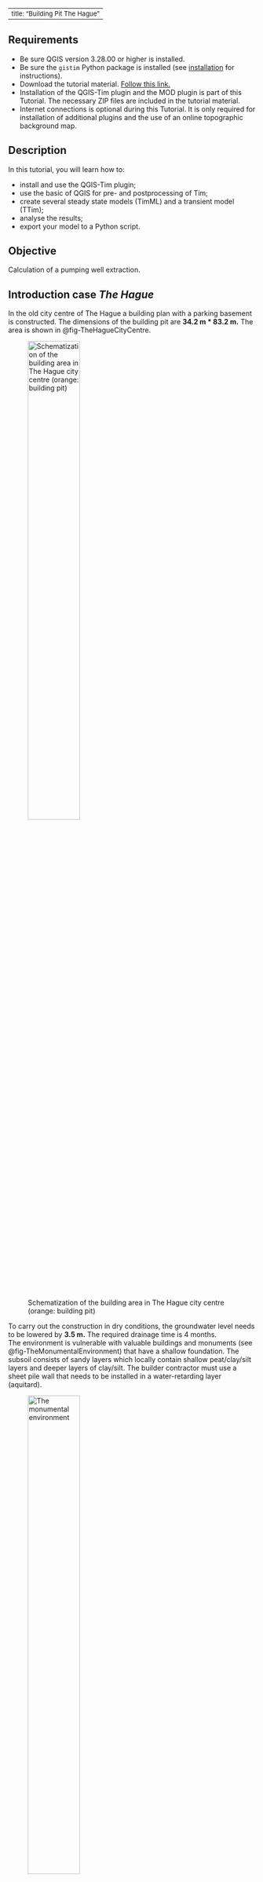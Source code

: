 <style>
r { color: Red }
o { color: Orange }
g { color: Green }
b { color: Blue }
y { color: Yellow }
gr { color: Gray }
</style>

<style>
ul.a {list-style-type: circle;}
ul.b {list-style-type: disc;}
ul.c {list-style-type: square;}
ol.d {list-style-type: armenian;}
ol.e {list-style-type: cjk-ideographic;}
ol.f {list-style-type: decimal;}
ol.g {list-style-type: decimal-leading-zero;}
ol.h {list-style-type: georgian;}
ol.i {list-style-type: hebrew;}
ol.j {list-style-type: hiragana;}
ol.k {list-style-type: hiragana-iroha;}
ol.l {list-style-type: katakana;}
ol.m {list-style-type: katakana-iroha;}
ol.n {list-style-type: lower-alpha;}
ol.o {list-style-type: lower-greek;}
ol.p {list-style-type: lower-latin;}
ol.q {list-style-type: lower-roman;}
ol.r {list-style-type: upper-alpha;}
ol.s {list-style-type: upper-greek;}
ol.t {list-style-type: upper-latin;}
ol.u {list-style-type: upper-roman;}
ol.v {list-style-type: none;}
ol.w {list-style-type: inherit;}
</style>

<!--
<ul class="a">
  <li>Circle type</li>
  <li>Tea</li>
  <li>Coca Cola</li>
</ul>
-->

---
title: "Building Pit The Hague "
---

## Requirements
- Be sure QGIS version 3.28.00 or higher is installed.
- Be sure the ``gistim`` Python package is installed (see [installation](install.qmd) for instructions).
- Download the tutorial material. <a href="https://deltares.thegood.cloud/s/JWsmtC82zZjSRx3" target="_blank">Follow this link.</a>
- Installation of the QGIS-Tim plugin and the MOD plugin is part of this Tutorial. The necessary ZIP files are included in the tutorial material.
- Internet connections is optional during this Tutorial. It is only required for installation of additional plugins and the use of an online topographic background map.

## Description
In this tutorial, you will learn how to:

- install and use the QGIS-Tim plugin;
- use the basic of QGIS for pre- and postprocessing of Tim;
- create several steady state models (TimML) and a transient model (TTim);
- analyse the results;
- export your model to a Python script.

## Objective
Calculation of a pumping well extraction.

## Introduction case *The Hague*
In the old city centre of The Hague a building plan with a parking basement is constructed.
The dimensions of the building pit are **34.2 m * 83.2 m.** The area is shown in @fig-TheHagueCityCentre.

![Schematization of the building area in The Hague city centre (orange: building pit)](figures/tutorial/photo-TheHagueCityCentre.png){width=50% #fig-TheHagueCityCentre fig-align="left"}

To carry out the construction in dry conditions, the groundwater level needs to be lowered by **3.5 m.** The required drainage time is 4 months. <br>
The environment is vulnerable with valuable buildings and monuments (see @fig-TheMonumentalEnvironment) that have a shallow foundation. The subsoil consists of sandy layers which locally contain shallow peat/clay/silt layers and deeper layers of clay/silt. The builder contractor must use a sheet pile wall that needs to be installed in a water-retarding layer (aquitard).

![The monumental environment](figures/tutorial/photo-TheMonumentalEnvironment.png){width=50% #fig-TheMonumentalEnvironment fig-align="left"}

**The questions to be elaborated in the hydrogeological advice is:** <br>
*"How deep should a sheet pile wall be placed to prevent damage? Can risks arise from a leak?"*

Applications of a sheet pile wall (with a hydraulic resistance of 100 days) and a concrete cut off wall (with a hydraulic resistance of 1000 days) need to be studied.

The soil profile has been investigated with borings and CPTs. An example of a CPT is shown in @fig-CPT01.

![CPT to a depth of NAP -20 m](figures/tutorial/figure-CPT01.png ){width=70% #fig-CPT01 fig-align="left"}

The interpretation of the CPT and borings gives the following soil layer scheme:

- The soil mainly consists of fine sand in Holocene layers (max depth NAP -15 m) and coarse sand in deeper Pleistocene layers.
- Just below the groundwater level (NAP -0.5 m), there is an approximately 1.5 m thick peat/clay/silt layer (not in CPT).
- The layer between NAP –5.5 m and –8.5 m consists of clay lenses. There is little certainty about the resistance of that layer.
- Between NAP –13 m and –15 m there is a clay/silt layer.

Based on experience in this region, the following geohydrological schematization is known (@tbl-GeohydrologicalModelSubsoil). The layer depth is indicated relative to the groundwater level of NAP-0.5m, because only that part is relevant for our model. In @tbl-GeohydrologicalModelSubsoil c = vertical hydraulic resistance, k= horizontal permeability, S’= specific storage: :

<style scoped>
table {
  font-size: 13px;
}
</style>
|Cluster|Layer type|Layer Bottom|c|k|S’|
|:-:|--:|--:|--:|--:|--:|
|||[m-REF]|[days]|[m/day]|[1/m]|
|1|Aquitard|-1|3000||0.01|
||Aquifer|-5||10|0.00025|
|2|Aquitard|-8|40||0.0002|
||Aquifer|-13||10|0.00005|
|3|Aquitard|-15|100||0.001|
||Aquifer|-60||25|0.00001|
: Geohydrological model of the subsoil {#tbl-GeohydrologicalModelSubsoil}

According to <a href="https://www.dinoloket.nl" target="_blank">DINO loket</a> the average groundwater level on site is NAP -0.5 m. There are strict demands from authorities for allowable groundwater lowering. The maximum allowed drawdown outside the construction pit is 0.1 m. <br> To perform the calculation, dewatering is schematized to 8 wells. **Tip: Don't place the wells in the model too close to the sheet piles.** <br>

Tasks:

- Which element from the Tim package would you use to place the wells and sheet piles?
- Do you need to install sheet piles deep (in sand layers of aquifer 1 and 2) or shallow (only in the first sand layer of aquifer 1)?
- Investigate the effect of the presence of a lower or higher hydraulic resistance in the layer between NAP -5.5 m and -8.5 m.
- Estimate the extraction rate to keep the building pit dry.
- What are the risks? Look at the groundwater drawdown outside the construction pit in situations with different sheet pile depth.
- Also check for point leaks. Model these leaks with a hole in the sheet pile in the southwest corner of the area.

## Getting Started

(@) Launch QGIS from your START menu, from your desktop or click on …\\QGIS3.28.0\\bin\\qgis-bin.exe.

> **Intermezzo:** *QGIS language settings*
>
> Perhaps your QGIS was installed in another language than English. Because the Tutorial refers to the English version, let’s change to English.
>
> a. From the main menu click on *Settings* and select *Options* (e.g. in Dutch *Extra* and *Opties*).
> a. In the new window go to the *General section* (Dutch: *Algemeen*) on the left.
> a. Check the box to allow *Override System Locale* (Dutch: *Landinstellingen negeren*) and expand this sub menu.
> a. From the drop-down menu *“User interface translation”* (Dutch: *Vertaling gebruikers-interface*) select *American English* and click *OK*.
> a. Close QGIS and open it again to activate your language change.


We start with the creation of a new QGIS project.

(@) From the main menu click on *Project* and select *New*.

The case in this tutorial is located in The Netherlands, so next we select the appropriate projection.

(@) From the main menu click on *Project* and select *Properties*.
(@) In the *Properties* window select the category *CRS*, search for “EPSG:28992” and you find “Amersfoort / RD New”. Select this option and click the *Apply* button, followed by the *OK* button to close the window.

> In case your work is mostly in The Netherlands and in the “Amersfoort / RD New” projection, consider making this your default projection.
>
> a. From the main menu click on *Settings* and select *Options...*.
> a. In the section *CRS and Transforms* select *CRS (handling)*, pick the radio button *Use a default CRS* and select “EPSG:28992 -Amersfoort / RD New”.
> a. Click OK.
> a. Close this window.

### Install plugins
This is the moment to import four plugins needed for this tutorial: 

- the QGIS-Tim plugin (developed by Deltares). 
- the iMOD plugin (developed by Deltares).
- the Value Tool. A plugin to display in table or plot values from raster layers (or mesh layers) at the current mouse position.
- the PDOK plugin. This plugin gives access to a large database from which we will load the topographic maps and use the navigation option.

To install the plugins from QGIS you need an internet connection! 

> No internet connection? Follow the next steps to import the two Deltares' plugins from a ZIP file provided in the Tutorial Dataset.
>
> a. Go to *Plugins* from the main menu and select *Manage and Install Plugins…* to open the plugin window.
> a. On the left section select *Install from ZIP*.
> a. Click the Browse button (![](figures/tutorial/button-Qgis-browse.png){width=4%}) and select the ZIP file "QGIS-Tim_Tutorial\\QGIS-iMOD-plugin.zip".
> a. Click *Install Plugin*.
> a. In the same way, install the QGIS-Tim plugin using the ZIP file "QGIS-Tim_Tutorial\\QGIS-Tim-plugin.zip".

If you have an internet connection, all four plugins can be downloaded within QGIS. 

(@) At the top, find the Plugins menu (\~sixth object in the menubar).
(@) Find \"Manage and Install plugins\" (\~first object in drop-down).
(@) Find \"All\" (\~first in left section).
(@) Search for \"Qgis-Tim\".
(@) Click \"Install Plugin\".
(@) Search for “iMOD" and install it.
(@) Search for “Value Tool” and install it.
(@) Search for “PDOK services plugin” and install it.
(@) Make sure that under *Plugins > Manage and Install Plugins > Installed* now the 4 added plugins are checked.
(@) *Close* the Plugins window.

See in the toolbar section of QGIS that the plugins are installed:

- iMOD Toolbar ![](figures/tutorial/button_iMOD-Toolbar.png){width=30%}
- QGIS-Tim ![](figures/tutorial/button-Qgis-tim.png){width=4%}
- Value Tool ![](figures/tutorial/button_valuetool.png){width=4%}
- PDOK Services Plugin ![](figures/tutorial/button-PDOK.png){width=4%}

Further in this Tutorial we will use some default toolbars that might be hidden at the moment. Let's check that and unhide if necessary.

(@) Select *View* from the main menu and choose *Panels* and be sure these two toolbars are checked: <br> - Layers; <br> - Browser.
(@) Select *View* from the main menu and choose *Toolbars* and be sure these three toolbars are checked: <br> - Advanced Digitizing Toolbar; <br> - Snapping Toolbar; <br> - Attributes Toolbar.

### Prepare your project
For navigation purposes, let's load a topographic map for The Netherlands from the online PDOK database.

> No internet connection? Follow the next steps to import a simple PNG file as a background.
>
> - Go to *Layer* in the main menu, go to *Add layer* and select *Add Raster layer*.
> - Use the *Browse* button (![](figures/tutorial/button-Qgis-browse.png){width=4%}) and from the tutorial material select “…\\QGIS-Tim_Tutorial-TheHague\\TopographicMapTheHague.png”.
> - Click on *Add* and *Close* the window.
> - If you do not see the map, select the layer "TopographicMapTheHague", click your right mouse button and select "Zoom to Layer(s)".
> - Continue after step @continuewithoutinternet.

(@) If you do have an internet connection click on the PDOK plugin button (![](figures/tutorial/button-PDOK.png){width=4%}) to open the "PDOK Services Plugin" window.
(@) From the tab *PDOK Services* search for "pastel" and you will find a WMTS type layer called "BRT Achtergrondkaart WMTS".
(@) Select the layer.
(@) In the section "laag toevoegen" click the button *Onder*.
(@) Close the PDOK window.

Our project area is in the centre of the city of The Hague so let's navigate to that city using the PDOK plugin.

(@) Type "Parkstraat" in the PDOK search field, near the PDOK button (![](figures/tutorial/button-PDOK-search.png){width=20%})
(@continuewithoutinternet) One of the locations PDOK will find is "Parkstraat, 's-Gravenhage". Click on it and QGIS will fly you to the project location.

Let's now open a shape file containing the circumference of the building location.

(@) Go to *Layer* in the main menu, go to *Add layer* and select *Add Vector layer*.
(@) Use the *Browse* button (![](figures/tutorial/button-Qgis-browse.png){width=4%}) and from the tutorial material select “…\\QGIS-Tim_Tutorial-TheHague\\building_pit.shp”.
(@) Click on *Add* and *Close* the window.

![](figures/tutorial/emoji-tip.png){width=3%} **Tip:** a fast alternative for adding layers: from the menu *View > Toolbar* add the *Manage Layers Toolbar* and use the button ![](figures/tutorial/button-Qgis-VectorLayer.png){width=4%}.

(@) In the *Layers* panel on the left, select the layer "building_pit".
(@) Click your right mouse button and from the menu select *Properties*.
(@) In the new window go to the section *Symbology* on the left and try to pick a polygon style with only a contour color.
(@) Click on *OK* a to save and close the window.

Let's save this project to be able to return to it later or in case of a crash of QGIS.

(@) Go to *Project* in the main menu, select *Save As* and select a folder and a file name for your project, e.g. “…\\QGIS-Tim_Tutorial-TheHague\\TheHague.qgz”

### Open the QGIS-Tim panel
Now we are ready to activate the QGIS-Tim plugin.

(@) Click on the QGIS-Tim plugin button (![](figures/tutorial/button-Qgis-tim.png){width=4%}) and the QGIS-Tim panel appears.
(@) Go to the tab *Model Manager*. <br> Here we will create an empty database (geopackage) to store all elements and parameters for the model.
(@) Click the *New* button to create the GeoPackage and save it for instance in the folder with your tutorial data, e.g. "..\\QGIS-Tim_Tutorial-TheHague\\case-TheHague.gpkg".

Your window looks like in @fig-Panel-QGIS-Tim_TheHague.

![QGIS-Tim panel](figures/tutorial/Panel-QGIS-Tim_TheHague.png){width=50% #fig-Panel-QGIS-Tim_TheHague fig-align="left"}

(@) Check in the *Layers* panel on the left that your new geopackage is added as a group. <br> A sub group **timml** for the steady state model input, the sub group **ttim** for the transient model input and a series of output formats (vector/mesh/raster).

If you had no introduction to the Tim plugin, read the Intermezzo below for a general explanation of the components.

> **Intermezzo:** *introduction Tabs on the Tim panel*
>
> - Model Manager: an overview of the elements in your geopackage. In case you switch to transient modelling, an extra column with *ttim* elements is added.
> - Elements: a list of at least 16 Tim elements from which you can build your model.
> - Results: here you can define your domain and cell size, decide if your model is transient or not and manage the output files.

Let's save this project to be able to return to it later or in case of a crash of QGIS.

(@) Go to *Project* in the main menu, select *Save As* and select a folder and a file name for your project, e.g. “…\\QGIS-Tim_Tutorial-TheHague\\TheHague.qgz”

## Start your Tim model
To get an idea of the parameterization of our Aquifer we can use the layer information available from the LHM database (Landelijk hydrologisch model). That model provides 3D geological layering within The Netherlands and the corresponding geological parameterization (permeability, resistance, thickness).

An example of parameter values near our building pit area is presented in @tbl-SubsoilCharacteristicsLHM. In each LHM layer the Aquitard information is positioned on top of Aquifer.

| fid <br> -| layer <br> -| aquitard <br> c| aquitard <br> npor| aquitard <br> s| aquifer <br> k| aquifer <br> npor| aquifer <br> s| aquifer <br> top| aquifer <br> bottom| semiconf <br> top| semiconf <br> head|
|---|---|:--:|:--:|:--:|:--:|:--:|:--:|:-:|:--:|:--:|:--:|
|     0    |     0    |  |  |  |  |  |  |  |  |  |  |
|     1    |     1    |     287    |  |  |     62.37    |  |  |     -18.97    |     -38.30    |  |  |
|     2    |     2    |     1    |  |  |     37.94    |  |  |     -38.30    |     -60.54    |  |  |
|     3    |     3    |     3056    |  |  |     13.21    |  |  |     -66.62    |     -77.50    |  |  |
|     4    |     4    |     708    |  |  |     9.25    |  |  |     -84.59    |     -88.38    |  |  |
|     5    |     5    |     3143    |  |  |     10.94    |  |  |     -106.06    |     -120.63    |  |  |
|     6    |     6    |     8092    |  |  |     5.68    |  |  |     -151.11    |     -254.94    |  |  |
|     7    |     7    |     17752    |  |  |     3.10    |  |  |     -307.82    |     -390.71    |  |                |
: The characteristics of the subsoil based on LHM data (example, your values may differ) {#tbl-SubsoilCharacteristicsLHM}

A choice should be made at which depth the hydrogeological base is chosen for this project. Where high aquifer k is followed by a large aquifer c the base is chosen. For this case the base is chosen at -60.5 m (all depth data in @tbl-SubsoilCharacteristicsLHM are m NAP). As you can see, values for Holocene layers are not available here and thus not displayed in LHM results. <br><br>
Aquitard resistance in the city is quite high, so a value of 3000 days is best guess from experience. <br><br>
For marine deposits at -12 a value of 50 to 100 days per meter layer thickness is a proper choice. The permeability of fine Holocene sand is chosen at 10 m/d.

We are now ready to define our first steady state model by parameterizing our Aquifer.

(@) From the *Layers* panel, select the layer *timml Aquifer:Aquifer*.
(@) Click your right mouse button and from the menu select *Open Attribute table* (![](figures/tutorial/button-Qgis-OpenAttributeTable.png){width=3%}). Search for the same icon somewhere on the *Attributes Toolbar*.
(@) Switch to the editing mode in the table with a click on (![](figures/tutorial/button-Qgis-AttributeTable-StartEditingMode.png ){width=4%}) *Toggle Editing*.
(@) Then by clicking 3 times on (![](figures/tutorial/button-Qgis-AttributeTable-AddFeature.png){width=4%}) *Add feature* you will see new rows are added.
(@) Now you are able to fill in the desired values shown in @fig-AquiferAttrTable_v01. <br>
**NB! Do not fill in column FID. 'Autogenerate' will take care.**

![The characteristics of the aquifer](figures/tutorial/Panel-Timml AquiferAttrTable_v01.png){width=70% #fig-AquiferAttrTable_v01}

**NB!** Closing this table window with the ![](figures/tutorial/Button_CloseWindow.png){width=2.5%} will not save the filled in data or stop the editing mode!

(@) Click on the *Save-Edits* button (![](figures/tutorial/button_SavelayerEdits.png){width=3%}) to save you data during the process or click on the *Toggle Editing Mode* button (![](figures/tutorial/button-Qgis-AttributeTable-StartEditingMode.png ){width=4%}) to stop edditing and QGIS askes you if your changes should be saved.
(@) Now you can close the Attribute Table window.

In the QGIS-Tim Window we now introduce the following elements for ground water modelling in the QGIS-Tim tab *Element*:

- Leaky Line Doublet
- Well

### Adding a Leaky Line Doublet

(@) In the QGIS-Tim window go to tab *Elements* and select the button *Leaky Line Doublet*.
(@) Fill in the name of the layer in the pop-up panel, e.g. 'sheet_pile', and click *OK* and this new Layer is added to the *Layers* panel.

First, we will *draw* the location of the sheet pile before *adding* the parameter values.

(@) In the *Layers* panel right click on the layer ![](figures/tutorial/figure_Leakylinedoublet_icon.png){width=4%} *timml Leaky Line Doublet:sheet_pile* and start the editing mode by clicking the *Toggle Editing* button (![](figures/tutorial/button-Qgis-AttributeTable-StartEditingMode.png ){width=4%}).

Two important remarks before drawing the sheet pile:

- Start drawing at the most southern corner of the building pit to make a variation for an extra purpose later on in this tutorial.
- In order to make a closed area surrounded with the sheet piles, the first and last point must have the same coordinate and intersect. For this we must activate the Snapping option in QGIS.

(@) In the main menu go to *Project* and select *Snapping Options..*.
(@) From the new toolbar (see @fig-button_ToolbarSnappingSettings), click on the *Enable Snapping* button (![](figures/tutorial/button_EnableSnapping.png){width=3%}).

![Switching on snapping options](figures/tutorial/button_ToolbarSnappingSettings.png){width=90% #fig-button_ToolbarSnappingSettings}

(@) Then select the *Add line feature* icon (![](figures/tutorial/button_AddLineFeature.png){width=3%}) to start the drawing of the sheet pile.
(@) Draw the sheet pile around the building pit (start south corner) with your left mouse button and close the feature on the first point.
(@) In the pop-up window fill in the resistance (1000 d, see \* below) and layer number (layer=0, see \*\* below) as in @fig-LeakylinedoubletFeatureAttributes and click OK to close the window.

![The characteristics of the Leaky line doublet](figures/tutorial/figure_LeakylinedoubletFeatureAttributes.png){width=60% #fig-LeakylinedoubletFeatureAttributes fig-align="left"}

> Remarks to the provided values: <br>
> \* Because of a known issue in the TimML software, until this issue is resolved, the value of the resistance must be multiplied by the permeability. For normal sheet pile walls a resistance value of 100-250 d for interlock leakage is a good choice. In this case the chosen value needs to be increased by multiplying with the applicable aquifer permeability in the effected layer (R=100 d becomes R=10*100 d). <br>
> \*\* In the real-world counting starts with 1. However, Tim is programmed in Python and in Python counting starts with 0. You will get used to it.

(@) Close the editing mode with a click on (![](figures/tutorial/button-Qgis-AttributeTable-StartEditingMode.png ){width=4%}) and you are asked to save your changes.
(@) Open the attribute table for *Leaky Line Doublet* (click ![](figures/tutorial/button-Qgis-OpenAttributeTable.png){width=3%} or press F6) to check hydraulic resistance values for the sheet pile walls.

### Adding a Well

(@) In GIS-Tim go to the tab *Elements* and select the *Well* element.
(@) A name for the element can be given in the pop-up panel, e.g. *pumping_wells*.
(@) In the *Layers* panel right click on the layer ![](figures/tutorial/figure_well_icon.png){width=3%} *timml Well:pumping_wells* and start the editing mode by clicking the *Toggle Editing* button (![](figures/tutorial/button-Qgis-AttributeTable-StartEditingMode.png ){width=4%}).
(@) Next click on *Add point feature* (![](figures/tutorial/button_AddPointFeature.png){width=4%}).
(@) With you left mouse button add the first well location similar to point 1 in @fig-SchematizationTheHague.
(@) In the pop-up window, fill in the well parameters discharge (50 m3/d), radius (0.1 m), resistance (1 d) and layer (0).
(@) Now add the other 7 wells locations in a fast way: do not import parameters with every single point. We will do that later. Just click *OK* on each *Feature Attribute* window.

![Schematization of the pumping wells, sheet piles and observation locations](figures/tutorial/figure_SchematizationTheHague.png){width=60% #fig-SchematizationTheHague fig-align="left"}

(@) In the *Layers* panel right select layer *timml Well:pumping_wells* and open the *Attribute Table (F6)*.
(@) Start the editing mode and fill in the values shown in @fig-WellAttributeTable. Don't forget the column 'Label'. <br> The discharge value in the table is a first guess to be adjusted later to desired level of -3.5 m groundwater lowering in the building pit.
(@) Stop the editing mode, save your work and close the window.
(@) Select layer *timml Well:pumping_wells* again, click right and from the menu select *Show labels*.

![Well properties](figures/tutorial/figure_WellAttributeTable.png){width=100% #fig-WellAttributeTable}

When you finished the input of the wells and their parameters, you have to look back to the combination of wells and sheet pile wall. The reason is that near a well the flow is strong and therefore the flow through the wall is increased. This may lead to extremities in the calculation if wall segments are chosen too large. Tim uses control points but they are set at regular distances on the doublet (the number of control points is 1+order). It is necessary to divide the wall in smaller sections near well locations. The length of each section should be chosen equal to approximately the distance of the wall to the nearest well.

(@) Select the Leaky Line Doublet in the *Layers* panel and start the editing mode.
(@) Activate the Vertex Tool (![](figures/tutorial/button_VertexTool.png){width=4%}) and then hoover along the sheet pile line in your drawing. The line element near your pointer lights up.
(@) With the combination of **Shift + double left click**, you can add a new vertex to the line. Repeat that for the number of points you want to add.

 @fig-figure_SheetPileExtraPoints shows the result of positioned extra points in the line.

![Extra points for segmentation of the sheet pile element](figures/tutorial/figure_SheetPileExtraPoints.png ){width=60% #fig-figure_SheetPileExtraPoints fig-align="left"}

## Computing the groundwater head drawdown

(@) Zoom in or out to desired domain for which you want to see the model results.
(@) In the QGIS-Tim panel select the tab *Results*.
(@) Select the button *Set to current extent* to define the Domain.
(@) Grid spacing will follow automatically but for now make the results mesh more dense by changing "Grid spacing" to 3.00 m.
(@) In the "Output" section give the name of the file where you want to store the results.
(@) For contouring, select the check box "Auto-generate contours".
(@) Set the increment for contouring to a proper value: 0.5, 0.25 or 0.1 as applicable for your study.
(@) Press the *Compute* button to have the program perform the calculations.

A black Python.exe window pops up indicating that the TIM calculation started on the background. You can ignore this window but keep it open. Of course you van minimize it. If the calculation was completed successful, you will see this echo in QGIS.
![](figures/tutorial/Panel-QGIS-Tim-completion.png){width=80%}.

## Studying output results
After the calculation you see that the result is automatically added to the *Layers* panel, probably called "case-TheHague output". Results are presented as Mesh, Raster and Vector data. Contours are saved as vector. <br> Although these layers / groups are checked, the data is not visible. That is because the geopackage was added last, and QGIS adds layers at the end of the list. <br> Let's move the layer "pastel" to the background.

(@) Select the layer "pastel" and drag it with your left mouse button to the bottom of the list of layers.
(@) Uncheck mesh and raster to only visualize contours on the base map.
(@) Uncheck contour lines of layer 1 and 2 to get only the result for layer 0 on screen as in @fig-DrawdownConstructionPit_v01.

![Updated results of groundwater head lowering contours due to 8 wells 50 m3/d and a sheet pile wall with 100 d wall resistance.](figures/tutorial/figure_DrawdownConstructionPit_v01.png){width=70% #fig-DrawdownConstructionPit_v01  fig-align="left"}

The lowering in the building pit is shown to be around -6.20 m. To get it around -3.50 m as demanded, the well discharge should be decreased accordingly. An extra calculation with half the flow per well will be sufficient.

(@) Go to the well attribute table, adjust the flow to 60% (30 m3/d per well) and compute the model again.

### Adding observations wells
The city authorities that perform quality checks on the effect of construction projects insisted on the installation of some piezometers to assure reduction of risks for surrounding old monumental structures.

(@) In the QGIS-Tim panel go to the *Elements* tab and select the element *Observation*.
(@) Give a name in the pop-up panel, e.g. "observations".
(@) Then go to the *Layers* panel and select the layer ![](figures/tutorial/figure_Observation_icon.png){width=3%}*timml Observation:observations*.
(@) Go to the toolbar with drawing options and activate Toggle editing (![](figures/tutorial/button-Qgis-AttributeTable-StartEditingMode.png){width=4%}).
(@) Go right to the Add point feature (![](figures/tutorial/button_AddPointFeature.png){width=3%}) and drop some piezometers in the drawing. <br> We propose to use 5 points (see @fig-SchematizationTheHague): 1 point in the centre of the building pit, 1 near the lower corner outside, 1 outside near the middle of the eastern sheet pile section and just 2 near street corners.
(@) Compute the model again.

Results of calculations at the observation locations are presented as *Vector* data in the *Layers* panel.

(@) Uncheck/check layers in order to display observation results only.

By default, the label at each observation location is the calculated head for layer 0. Perhaps you see a second number near the location. For your information: this is the "location number" label belonging to the model input in layer *timml Observation:observations*.

We can observe that the lowering of groundwater around the building pit is quite high due to leakage of the sheet piles or leakage through the bottom clay layer with small resistance. Therefore, it is needed to improve the wall quality or the length. First we check the effect of the clay layer by studying a cross section.

### Creating a cross section

(@) To make a cross section, use the iMOD plugin toolbar and click on the Cross Section widget (![](figures/tutorial/button_iMOD-Cross-section.png){width=3%})
(@) From the dropdown menu on the left of this panel, select the mesh (![](figures/tutorial/button_Mesh.png){width=3%}) with \*_layer_0.
(@) Press *Add*.
(@) Start to define your cross section with a click on the button *Select location*.
(@) Draw your cross section by left clicking on the map. Stop drawing with a right click. You can redraw this line anytime you like.
(@) Satisfied with your line? Click the button *Plot* to draw this layer in the cross section. Your screen might look like @fig-HeadsInCrosssection03.
(@) By using the *Export* button you can store results from the cross section in a CSV file.

![Cross section of groundwater heads per layer, sheet pile wall R=100d and 8 wells at 30 m3/d each in layer0](figures/tutorial/figure_HeadsInCrosssection03.png){width=100% #fig-HeadsInCrosssection03}

## Making calculations with parameter variations or checking bandwidth
The authorities demand a drawdown effect of dewatering at a maximum of 0.10 m at surrounding buildings. This means that improvements for leakage control are needed but first we need to discover what parameter to focus on.

To check whether the wall resistance or the bottom resistance of the layer 1 (below the building pit) is more important we can make 2 variations; one with C-clay=200 d and one with R-wall=500 d. <br>
Of course you can change your model input, rerun the model and overwrite your model results. The next steps show you how to change the model input and save the results in separate *.gpkg and *.nc files.

(@) In the input group select layer *timml Aquifer:...*
(@) Open the *Attrribute Table* (F6) and change the value for "aquitard_c" in layer 1 into 200 d.
(@) In the QGIS-Tim panel go to the tab *Results* and change the name of the output, e.g. case-TheHague_v1.
(@) Click *Compute* to run variant 1.

Check in the *Layers* panel and see that the results are not overwritten but added to the groups, e.g. layer *case-TheHague_v1-timml Observation:observations* is added to the group *Vector*.

(@) Fill in your calculated heads at the observation locations in @tbl-CalculatedHeads2Variants or use Excel.

|Observation <br>location |Default:<br>Cc=40d<br>Rw=100d*|![](figures/tutorial/button-pencil.png){width=20%} <br> your value:|Variant 1:<br>Cc=200d<br>Rw=100d*|your value:|Variant 2:<br>Cc=40d<br>Rw=500d*|your value:|
|---|---|---|---|---|---|---|
|Pb1 centre pit|-3.95| ... |-10.44| ...|-4.00| ...|
|Pb2 south corner|-0.43| ...|-0.54| ...|-0.35| ...|
|Pb3 street corner|-0.35| ...|-0.43| ...|-0.31| ...|
|Pb4 south point|-0.29| ...|-0.32| ...|-0.25| ...|
|Pb5 east wall|-0.51| ...|-0.70| ...|-0.41| ...|
: Table: calculated heads [m] in observation points for 2 variants compared to the initial situations. Your values will differ. {#tbl-CalculatedHeads2Variants}

\* Known issue in TimML: you have to multiply Rw by layer permeability (Rw*10).

Let's now run Variant 2.

(@) In layer *timml Aquifer:...* reset the value for "aquitard_c" in layer 1 to the default of 40 d.
(@) In layer *timml Leaky Line Doublet:...* change the value for "resistance" into 5000 d (500x10).
(@) In the QGIS-Tim panel go to the tab *Results* and change the name of the output, e.g. case-TheHague_v2.
(@) Click *Compute* to run variant 2.
(@) Fill in your calculated heads at the observation locations in the table above.

To get the same lowering in the building pit, in the second variation the well flow might be reduced to 33% (10m3/d per well). For the sheet pile wall, increasing the wall quality or decreasing interlock leakage doesn’t make a big difference. <br>
We can conclude that the best investment during the phase of design would be to perform extra hydrogeological research, e.g. by making more cpt’s, borings or performing a pumping test.

## Sheet piles with extra depth
Suppose the best guess value of the clay layer resistance was right, then a mitigation measure for the effect of dewatering in the construction phase could be the installation of the wall to a deeper level where additional hydraulic resistance of 100d can be found at a depth of -13 m to -15 m NAP.

If we want to create extra depth of the sheet pile we will have to introduce it in a deeper layer. There are 2 options to implement it in your model:

- Add a copy of the geometry of the sheet pile wall to the existing *Leaky Line Doublet* shape and assign it to layer 1.
- We recommend to create an extra *Leaky Line Doublet* element. In this case it is more easy to switch on/off this additional element in your sensitivity analysis.

How to copy the sheet pile wall to an extra *Leaky Line Doublet* element?

(@) In the QGIS-Tim panel go to the tab *Elements* and add a second *Leaky Line Doublet* and give it a name, e.g. "sheet_pile_L1"
(@) Go to the tab *Model Manager* and see that the element separately is added to the list. Here is can switch this element on / off for a calculation.
(@) In the *Layers* panel select the new layer *timml Leaky Line Doublet:sheet_pile_l1*.
(@) Open its *Attribute Table* (F6) and start the editing mode. The table is empty.
(@) Also open the *Attribute Table* of the first *Leaky Line Doublet* and select the existing element.
(@) Click on the *Copy* button (![](figures/tutorial/button_Copy_Selected_Row.png){width=3%}) in the source table to copy the selected row to the clipboard.

 ![](figures/tutorial/figure_Leakylinedoublet_copy.png){width=70%}

(@) In the target table, paste it with the *Paste* button (![](figures/tutorial/button_Paste_Feature.png){width=3%}) as a new layer.
(@) Assign this new sheet pile to layer=1.
(@) Stop editing and save the new element.
(@) Click *Compute* to start the computation again.

The results are directly visible in the contours and cross-section again. <br>
We can conclude that the drawdown in the building pit increases with a factor of almost 2 (-7.48 m at the centre of the building pit). Therefore, we adjust the well flow to 3.95/7.48*30=15.54 m3/d per well.

(@) Implement this change in the *timm Well* element and recalculate the model.

![Cross section of groundwater heads per layer, sheet pile wall R=500d in layers 0 and 1 and 8 wells at 15.25 m3/d each in layer0](figures/tutorial/figure_HeadsInCrosssection04.png){width=100% #fig-figure_HeadsInCrosssection04}

We conclude that the drawdown of groundwater level around the building pit with deep sheet piles decreased significantly.

Next also alternatives with a shallow concrete cut-off wall will be calculated for a shallow and a deep wall. In that case we have R=1000 d, but note that the input in the attribute than becomes k*R=10000 due to the error in Tim.

(@) After changing the value in attribute tables of wall elements, we can compute again, switching off and on the element for the deep wall section (tab "Model Manager" on the QGIS-Tim panel).

Again extra calculation is needed to adjust well extractions for drawdown in the building pit.<br>
Results of calculations are gathered in the following table, showing extractions and head outside the wall at South East monitoring position.

|Wall alternative <br> at c1=40 d|Wall resistance <br> [d] |Groundwater extraction <br> [m3/d] |Head SE monitoring <br> [dh in m]|
|---|---|---|---|
|Shallow sheet pile wall  |100 |240 |-0.39|
|Deep sheet pile wall |100 |122 |-0.16|
|Shallow cut-off wall |1000 |208 |-0.30|
|Deep cut-off wall |1000 |80 |-0.04|
: Effect of 4 Wall alternatives on extraction rate and drawdown South East. {#tbl-CalculatedHeads2Variants}

Installation of 15 m deep sheet pile wall or cut-off wall can be elaborated in a geotechnical design. <br>
Still, probably some decrease of interlock leakage is needed when sheet piles are chosen. Interlock sealing or maybe irrigation of water in a shallow drain pipe around the building pit could lead to approval by authorities.

## Effect of a not closed wall (about 20 cm)
Authorities are afraid that leakage incidents could be harmful for surrounding monuments.
The effect of leakage can be studied by creating a fictitious little opening in the wall. This can be done e.g. by changing the values of first and last coordinate of the leaky line doublet.

(@) Select the *Leaky Line Doublet* in the *Layers* panel
(@) In the editing toolbar go to the toggle editing option (![](figures/tutorial/button-Qgis-AttributeTable-StartEditingMode.png){width=4%}) and check the vertex option (![](figures/tutorial/button_VertexTool.png){width=4%}).
(@) On the drawing panel select a point in the line element of the wall and right click.

The list with coordinates appears in the vertex editor at the lower left corner of the screen. There you can edit the coordinates of all points in the line. Another option is to zoom in and select a point in the line element and drag it to a new position.

When the coordinates differ a gap results, in the studied case we created a 0.2 m wide gap. It might be elaborate to perform but the result is shown in the next figure. The result is calculated by using a small grid spacing. At this created gap a large flow results in the corner of the building pit, leading to an insufficient drawdown in the building pit and a 0.1 – 0.2 m larger lowering outside the building pit at that location.

![Calculated effect of leakage at one corner in the building pit](figures/tutorial/figure_LeakageEffectCorner.png){width=80% #fig-figure_LeakageEffectCorner}

When the contractor wants to restore the dewatering level inside the building pit, the drawdown outside the gap will even grow further.

## Using Python for sensitivity analyses with a QGIS-Tim model
QGIS-Tim offers the opportunity to export the geopackage of the created model to a Python script. This makes it possible to use the script for other ways of calculation, e.g.:
- Calculation of model results in other Python environments, like Anaconda or Spyder or in a notebook.
- Use in other Python oriented programs, like the Probabilistic Toolkit.

(@) If input of all elements is ready and the model has proved to run properly, go to the QGIS-Tim panel and the tab *Model Manager*.
(@) At the bottom press the button *Convert GeoPackage to Python script*.
(@) After a short period for translation in Python the explorer panel appears where you can enter the name you want to give for the python file, e.g. “case-TheHague.py” and store it in a directory you choose to save your work. The file looks like:

![Python script](figures/tutorial/figure_PythonExport01.png){width=90% #fig-figure_PythonExport01}

As can be seen the converted Python file start with calls (e.g. import timml) to main necessary Python packages. After that, for each timm element in the model, all data coordinates and parameter values follow. At the end of the Python file the "model.solve" command is stated after which all head values in the domain with the desired mesh density are determined and also at demanded observation points.

As can be seen the Python script for TimML is written in a very dedicated and condensed manner.

To get the Python file running in a platform like Anaconda or Spyder, extra lines should be added at wish, to get the output that the user needs.

Next this file can be used for geostatistical and scenario-analysis. There are several ways of handling this kind of study, like writing an additional Python program to perform repeated calculations and statistical analysis on results. But an easy way is to use the Probabilistic Toolkit (PTK), a platform for statistical analysis to be used together with geotechnical design programs, developed by Deltares. The PTK can be used for study of model sensitivity for variation of parameter values or reliability analysis.

The PTK can be downloaded free of charge at <a href="https://download.deltares.nl/ptk" target="_blank">Probabilistic Toolkit - download.</a>

(@) Open the **Probabilistic Toolkit** from your desktop (![](figures/tutorial/icon-probabiliticToolKit.png){width=4%}) or Windows menu (Deltares folder).

The Toolkit opens at the first of 5 tabs: *Model*.

(@) In the section *Model Type* check if the dropdown menu *Type* is set to *Internal*.
(@) In the section *Model Type* check if the dropdown menu *Language* is set to *Python* and a the field *Version* appears.
(@) Select the tree points ('...') in the field *Version* and give the path where PTK can find the Python interpreter, e.g. Spyder at "C:\\roelofs_fs\\_software\\deltaforge\\pythonw.exe".
(@) Than you copy the content of the Python file we converted from QGIS-Tim into the window "Model code".

We handle the process in this way because we want to change some lines in the source code to get the program running in PTK.

Next the specific parameters must be selected that are expected to be probably most relevant to variations in results. In the source code used in the PTK, those parameters will not have input on a value but need to be mentioned with a name that the PTK can use for input selection in the calculations. <br>
The parameters that seem to be important are:

- The hydraulic resistance of the sheet pile wall Rwall.
- The resistance c1 of the first clay layer.
- The permeability of the sand layer k01.
- The resistance c2 of the second clay layer at -14 m NAP.

![Declaration of Variables to control the analysis and first guess for values.](figures/tutorial/figure-PTK-VariableNameValue.png ){width=80% #fig-figure-PTK-VariableNameValue}

In PTK we have to set these parameters:

(@) In the PTK panel *Input* click 4 times on the *Add* button (![](figures/tutorial/button-PTK-add.png){width=3%}), to add 4 variables and name them Rshp, czba, khol and cbasis (see @fig-figure-PTK-VariableNameValue)
(@) In the tab *Variables* give these 4 variables the values 10000, 40, 10 and 100.
(@) Return to the tab *Model* and assign these variable values to the parameters in the source code by copying this code block to the top of the Python source code (see @fig-figure-PTK02). <br>
``Rwall = Rshp`` <br>
``c0    = czba`` <br>
``k0    = khol`` <br>
``c2    = cbasis``
(@) Finaly, replace the fixed value (**NB!** 2 times "Rwall", for each sheet pile definition) in the Python code for the parameter name (see red elements in @fig-figure-PTK02).

![Replace parameters in the Python code.](figures/tutorial/figure-PTK02.png){width=80% #fig-figure-PTK02}

(@) At the end of the source code, eliminate the following lines from the converted file:

``head = model.headgrid(xg=np.arange(80940.0, 81166.0, 4), yg=np.arange(455554.0, 455360.0, -4) )``

(@) Also eliminate the lines:

``observation_peilbuis_2 = model.head(x=80970.16497991727, y=455495.54316352855)``
``observation_peilbuis_3 = model.head(x=81004.86605597858, y=455389.68291883526)``
``observation_peilbuis_4 = model.head(x=81049.06450220713, y=455485.0645022071)``

(@) Because we only are interested in 2 points, use the first two observation points and add these lines at the end of the Python script:

``pb0 = observation_observations_0[0]``<br>
``pb1 = observation_observations_1[0]``

(@) In the panel *Output* of the PTK use the *Add* button (![](figures/tutorial/button-PTK-add.png){width=3%}) the new defined variables "pb0" and "pb1".
(@) Check if the program works properly. Field *Analysis* must contain "Run model", field *Results* must contain "Single run"
(@) Press the RUN button (![](figures/tutorial/button-PTK-START.png){width=3%}) to calculate the model.

In the tab *Run model* we find the results of our calculation.

(@) Check if it complies with your earlier calculations in QGIS-Tim.

![Result of test run in PTK to check model outcome.](figures/tutorial/figure-PTK03.png){width=40% #fig-figure-PTK03 fig-align="left"}

If results are as expected, we can step to a sensitivity analyses.

(@) In the tab *Field*, set the Analysis option to "Sensitivity*.
(@) Go to the tab *Variables*.

For each selected parameter a distribution is defined with certain limits or characteristic values. Distribution formulas can be chosen based on knowhow of the user. Best guess of the parameter value distributions is given in the next example window.

(@) Change the distributon types for each Variable in the column "Distrubution" and fill in the other values.

![Best guess of the parameter value distributions](figures/tutorial/figure-PTK04.png){width=100% #fig-figure-PTK04}

(@) Select the row with sheetpile resistance (Rshp) and in the panel below the distribution is shown (see @fig-figure-PTK-graph01).

Parameter value distributions of silt layer resistance (czba), basic peat layer resistance (cbasis) and permeability of Holocene sand (khol) are shown in graphs below.

![Parameter value distributions of sheetpile resistance Rshp](figures/tutorial/figure-PTK-graph01.png){width=100%  #fig-figure-PTK-graph01}

![Parameter value distributions of silt layer resistance czba](figures/tutorial/figure-PTK-graph02.png){width=100% #fig-figure-PTK-graph02}

![Parameter value distributions of basic peat layer resistance cbasis](figures/tutorial/figure-PTK-graph03.png){width=100% #fig-figure-PTK-graph03}

![Parameter value distributions of permeability of Holocene sand khol](figures/tutorial/figure-PTK-graph04.png){width=100% #fig-figure-PTK-graph04}

Low and high value of resistivity are set in the tab *Calculation* to 10% and 90%.

(@) Press RUN (![](figures/tutorial/button-PTK-START.png){width=3%}) to recalculate the model in the Sensitivity mode.
(@) After the run is finished, a new tab *Sensitivity* is visible. Go to the tab.

Here we can find what extent parameter variations contribute to model results. In @fig-figure-PTK-Sensitivity01 it is shown what parameter variation means for drawdown in the building pit. We conclude that for a situation with a sheet pile wall in only the first sand layer the variation of the resistance of the loamy layer (czba) determines the drawdown, and with that this factor determines the amount of extraction in that situation for the largest part. Translated to practical considerations, it is worthwhile to spend extra budget on determining the homogeneity of that layer and the vertical permeability of the loamy layer in more detail.

![Sensitivity of drawdown in building pit to parameter value distributions of sheetpile resistance (Rshp), silt layer resistance (czba), basic peat layer resistance (cbasis) and permeability of Holocene sand (khol).](figures/tutorial/figure-PTK-Sensitivity01.png){width=100% #fig-figure-PTK-Sensitivity01}

However, with this model we get a varying outcome for the level in the building pit and this is not realistic for a practical situation. In real projects, the dewatering contractor would like to know what the effect on dewatering demand and interaction with environment would be if the aim is to reach the designed groundwater head in the building pit while adjusting the rate of extraction in the wells. <br>

We can do this quite simply with the aid of the Python file. To perform this analysis we follow the assumption that the relation between drawdown and well extraction is linear.<br>

(@) Go to the tab *Model* and in the panel *Model code* remove from the end of the script the lines for ``pb0`` and the line for ``pb1``.
(@) On the top of the script, below the line ``k01 = khol`` add a value for the fixed total extraction flux and the fixed head within the building pit: <br>
``Qws = 100`` <br>
``pb0d = -3.5``
(@) Now add the following lines to the code. **NB!** *Use the same observation variable name as is used in your script!*<br>
``pb0  = observation_observations_0[0]`` <br>
``fact = pb0d/pb0``<br>
``Qtot = 8*Qws*fact``<br>
``pb1  = observation_observations_1[0]*fact``<br>
(@) Within the section of each of the 8 wells, go to the line defining the pumping rate (Qw) and make it variable: ``Qw=Qws``
(@) Recalculate the sensitivity.
(@) After the calculation is finisched, go to the tab *Sensitivity* and in the top left field select "Qtot" and or "pb1".

Again, we see that the parameter value for the hydraulic resistance of the loamy clay layer (czba) is most relevant to the variation of the outcome, not only for the drawdown effect in the area surrounding the building pit (pb1, see @fig-figure-PTK-Sensitivity02) but also for the total flow to the extraction wells (Qtot, see @fig-figure-PTK-Sensitivity03).

![Sensitivity of Pb1 (drawdown outside building pit) due to parameter value distributions of sheetpile resistance Rshp, silt layer resistance czba, basic peat layer resistance cbasis and permeability of Holocene sand khol with constant lowering inside the building pit.](figures/tutorial/figure-PTK-Sensitivity02.png){width=100% #fig-figure-PTK-Sensitivity02}

![Sensitivity of Qtot (groundwater extraction from the building pit) due to parameter value distributions of sheetpile resistance Rshp, silt layer resistance czba, basic peat layer resistance cbasis and permeability of Holocene sand khol, with constant lowering inside the building pit.](figures/tutorial/figure-PTK-Sensitivity03.png){width=100% #fig-figure-PTK-Sensitivity03}

Based on the same statistic distributions for the parameter values we now are also able to calculate the uncertainty in output for this case, using a sheet pile wall in the first aquifer. <br>
The distribution of the results for drawdown just outside the building pit is given in @fig-figure-PTK-Uncertainty01, which in the lower part shows the distribution for total flow rate from the dewatering in the building pit.

![Uncertainty in drawdown outside building pit due to parameter value distributions of sheetpile resistance Rshp, silt layer resistance czba, basic peat layer resistance cbasis and permeability of Holocene sand khol with constant lowering inside the building pit](figures/tutorial/figure-PTK-Uncertainty01.png){width=100% #fig-figure-PTK-Uncertainty01}

![Uncertainty in groundwater extraction from the building pit due to parameter value distributions of sheetpile resistance Rshp, silt layer resistance czba, basic peat layer resistance cbasis and permeability of Holocene sand khol with constant lowering inside the building pit](figures/tutorial/figure-PTK-Uncertainty02.png){width=100% #fig-figure-PTK-Uncertainty02}

The probabilistic model gives a 50% probability on a flow of 297 m3/d, even with a 10% chance of an overrun to 659 m3/d. The groundwater drawdown at the standpipe outside the building pit amounts -0.44 m with 50% probability but with 10% value of -1.10 m. <br>

Moreover, it is possible to perform a calculation of reliability with the PTK.

(@) Go to the tab *Analysis* and select the option *Reliability*.
(@) Then we check the variable distributions again.
(@) Next, we open the tab *Calculation*.

This gives the possibility to introduce a failure criterium for certain variable, like in our case pb1. We choose a less strict criterium because with a shallow sheetpile wall it is not possible to meet the requirements anyhow.

(@) Choose a comparison with undershooting a critical value of REF -0.5 m for the groundwater head in pb1 (see @fig-figure-PTK-Calculation01).

At the right hand side in the settings window a calculation method needs to be selected. Many statistical methods are available, like Monte Carlo method etc. They are described in the help of the PTK in the main menu. We chose FORM (First Order Reliability Method) as a fast method because it is an automated intelligent iteration process to find a design point for reliability by using first calculated realisations (p.97 in the Help manual, see PTK menu).

![Setting up a reliability calculation by choosing a failure criterium and selecting a calculation method.](figures/tutorial/figure-PTK-Calculation01.png){width=90% #fig-figure-PTK-Calculation01}

(@) Recalculate the model and go to the tab *Reliability*.

From the result (see @fig-figure-PTK-Reliability01) we conclude that the FORM method is able to find a solution in just a few iterations.

![Result of the reliability analysis for the selected failure criterium.](figures/tutorial/figure-PTK-Reliability01.png){width=100% #fig-figure-PTK-Reliability01}

It follows that the probability of failure for even a not very discriminating criterium as a drawdown outside the building pit of REF -0.5 m is 42%. The calculation method also returns the contributions of all relevant parameters to the outcome. It is obvious that the loamy layer at shallow depth below the building pit does not deliver enough hydraulic resistance to isolate the building activities from surrounding monuments. <br>

As is clear, the studied layout of the building pit plus dewatering will not meet the demands of the local authorities regarding the limitations on drawdown. By waterlocking the sheet pile wall we can hardly expect a satisfactory decrease of drawdown effects around the building site, therefore, the best solution is to install the sheet pile wall to a deeper level. <br>

Repeating the calculations with sheetpile wall in 2 layers the results will prove the possibility to meet the demands on groundwater effects with that building pit design.<br>

This description of the possibilities like exporting a Python script from Qgis-Tim and using this in statistical analysis is just a short peek into all the options. To find more information we must refer to the manual of the Probabilistic toolkit PTK.

## Creating a transient model
At this moment, it is not possible to create a transient (time dependent) model with correct answers to case studies with sheetpile walls. The TTim solution needs to be updated. <br>
Nevertheless in this section we want to guide you on setting up a basic transient model. <br>

(@) Return to QGIS and in the QGIS-Tim panel go to the tab *Model Manager*.
(@) In the section *Model Setup* turn on the option "Transient".
(@) In the panel *Layers* select *timml Aquifer:Aquifer*.

As can be seen in @fig-Panel-TimmlAquiferAttrTable_v02, the matrix of properties is extended in the transient mode with cells for transient parameters, like specific storage coefficients (aquitard_s, and aquifer_s) and porosities (aquitard_npor and aquifer_npor). Take care that specific storage coefficient is a storage per meter layer thickness. In older MWell course material a speadsheet is presented for estimation of coefficient values but there we calculated storage coefficients per whole layer. Those values should be divided by layer thickness.

![Attribute Table for Aquifer in transient condition.](figures/tutorial/Panel-Timml AquiferAttrTable_v02.png){width=100% #fig-Panel-TimmlAquiferAttrTable_v02}

(@) Fill in the Table with the corresponding values.
(@) In the TTim section in the *Layers panel* go to the list of elements for transient calculations.
(@) Select *ttim Temporal Settings:Aquifer* and open its *Attribute Table* (F6). Here the length of the time series is specified.
(@) Set the starting time to 0.

But calculations take place for the range of time steps between "time_min" and "time_max". The time unit is according to central settings in the project, mostly time in days. "Time_min" should not be zero but given a slight offset. Here we also find a "Stehfest_M" number, related to the number of terms in the calculation method performing transformation of formulas in solving differential equations. A reference date can be set to relate the calculation to real time data.

(@) Fill in the table according to @fig-Panel-TTimAquiferAttrTable_v01.

![Table for *ttim Temporal Settings:Aquifer* ](figures/tutorial/Panel-TTim AquiferAttrTable_v01.png){width=70% #fig-Panel-TTimAquiferAttrTable_v01}

**NB!**: In QGIS it is an obligation to use a "reference_date" to get the model running and present outcomes!

(@) Select *ttim Computation Times:Domain* and set the time values for time steps where we want to get calculations of spatially distributed heads in mesh or raster points and contours.

![Table for *ttim Computation Times:Domain* ](figures/tutorial/Panel-TTim_DomainAttrTable_v01.png){width=30% #fig-Panel-TTim_DomainAttrTable_v01}

For this case we will leave this table blank, because calculating several head distributions at different time steps is rather time consuming during this course.

(@) Select *ttim Observation:observations* and here we can set the time steps for a time series at certain points we want to monitor the calculation results. We set points at intervals that follow a (approximately) logarithmic increase in time intervals. Proposed values are shown in the next table.

![Table for *ttim Observation:observations* ](figures/tutorial/Panel-TTim_ObservationsAttrTable_v01.png){width=40% #fig-Panel-TTim_ObservationsAttrTable_v01}

Don’t choose exactly the same time as when changing the flow. So if 60 is an end value, choose 59.9.

In the *Attribute Table* of layer *ttim Well:pumping_wells* we can set the discharge amount. The value might change during time when excavation is considered or construction is performed in phases. For each change we have to add a line of input. In case there are a lot of switch on/off moments, this is a lot of work. <br> We just leave this option without any change because there is an other option in case each well has only a singel start and end time.

(@) Therefor go to the layer *timml Well:pumping_wells* layer. This layer contains simple elements to make it behave as a simple Timm element.
(@) In the *Attribute Table* make start_time=5, end_time=30 and discharge_transient=15.
(@) But fill in a value of 0 m3/d in column "Discharge" because this variable is part of TimML well element. We use the "discharge_transient" variable to define flow in TTim. Remember: Solution of TTim is superposed on solution of TimML.